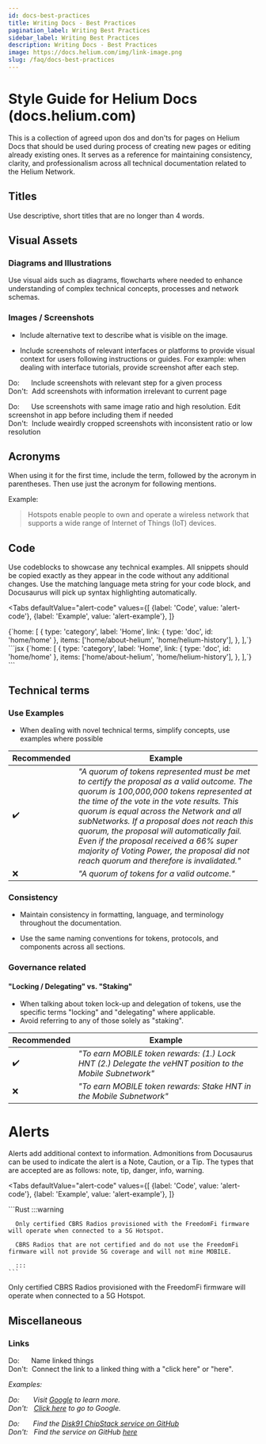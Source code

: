 ```yaml
---
id: docs-best-practices
title: Writing Docs - Best Practices
pagination_label: Writing Best Practices
sidebar_label: Writing Best Practices
description: Writing Docs - Best Practices
image: https://docs.helium.com/img/link-image.png
slug: /faq/docs-best-practices
---
```



# Style Guide for Helium Docs (docs.helium.com)

This is a collection of agreed upon dos and don'ts for pages on Helium Docs that should be used
during process of creating new pages or editing already existing ones. It serves as a reference for
maintaining consistency, clarity, and professionalism across all technical documentation related to
the Helium Network.

## Titles

Use descriptive, short titles that are no longer than 4 words. 

## Visual Assets

### Diagrams and Illustrations

Use visual aids such as diagrams, flowcharts where needed to enhance understanding of complex
technical concepts, processes and network schemas.

### Images / Screenshots

- Include alternative text to describe what is visible on the image.

- Include screenshots of relevant interfaces or platforms to provide visual context for users
following instructions or guides. For example: when dealing with interface tutorials, provide
screenshot after each step.

Do: &nbsp;&nbsp;&nbsp;&nbsp;&nbsp;Include screenshots with relevant step for a given process  
Don't: &nbsp;Add screenshots with information irrelevant to current page

Do: &nbsp;&nbsp;&nbsp;&nbsp;&nbsp;Use screenshots with same image ratio and high resolution.
Edit screenshot in app before including them if needed  
Don't: &nbsp;Include weairdly cropped screenshots with inconsistent ratio or low resolution

## Acronyms

When using it for the first time, include the term, followed by the acronym in parentheses. Then
use just the acronym for following mentions.

Example:

> Hotspots enable people to own and operate a wireless network that supports a wide range of Internet
of Things (IoT) devices.

## Code

Use codeblocks to showcase any technical examples. All snippets should be copied exactly as they
appear in the code without any additional changes. Use the matching language meta string for your
code block, and Docusaurus will pick up syntax highlighting automatically.

<Tabs
  defaultValue="alert-code"
  values={[
    {label: 'Code', value: 'alert-code'},
    {label: 'Example', value: 'alert-example'},
  ]}
>
  <TabItem value="alert-code" label="Code">
    <CodeBlock
        language="jsx"
        title="/sidebarDocs.js"
        >
          {`home: [
    {
      type: 'category',
      label: 'Home',
      link: { type: 'doc', id: 'home/home' },
      items: ['home/about-helium', 'home/helium-history'],
    },
  ],`}
</CodeBlock>
  </TabItem>
  <TabItem value="alert-example" label="Example">
  <div>
    ```jsx
    <CodeBlock
        language="jsx"
        title="/sidebarDocs.js"
        >
          {`home: [
            {
              type: 'category',
              label: 'Home',
              link: { type: 'doc', id: 'home/home' },
              items: ['home/about-helium', 'home/helium-history'],
            },
          ],`}
        </CodeBlock>
        ```
      </div>
  </TabItem>
</Tabs>

## Technical terms

### Use Examples

- When dealing with novel technical terms, simplify concepts, use examples where possible

| Recommended | Example                                                                                                   |
| ----------- | --------------------------------------------------------------------------------------------------------- |
| ✔️          | _"A quorum of tokens represented must be met to certify the proposal as a valid outcome. The quorum is 100,000,000 tokens represented at the time of the vote in the vote results. This quorum is equal across the Network and all subNetworks. If a proposal does not reach this quorum, the proposal will automatically fail. Even if the proposal received a 66% super majority of Voting Power, the proposal did not reach quorum and therefore is invalidated."_ |
| ❌          | _"A quorum of tokens for a valid outcome."_                                      |

### Consistency

- Maintain consistency in formatting, language, and terminology throughout the documentation.

- Use the same naming conventions for tokens, protocols, and components across all sections.

### Governance related

#### "Locking / Delegating" vs. "Staking"

- When talking about token lock-up and delegation of tokens, use the specific terms "locking" and
  "delegating" where applicable.
- Avoid referring to any of those solely as "staking".

| Recommended | Example                                                                                                   |
| ----------- | --------------------------------------------------------------------------------------------------------- |
| ✔️          | _"To earn MOBILE token rewards: (1.) Lock HNT (2.) Delegate the veHNT position to the Mobile Subnetwork"_ |
| ❌          | _"To earn MOBILE token rewards: Stake HNT in the Mobile Subnetwork"_                                      |

# Alerts

Alerts add additional context to information. Admonitions from Docusaurus can be used to indicate
the alert is a Note, Caution, or a Tip. The types that are accepted are as follows: note, tip,
danger, info, warning.

<Tabs
  defaultValue="alert-code"
  values={[
    {label: 'Code', value: 'alert-code'},
    {label: 'Example', value: 'alert-example'},
  ]}
>
  <TabItem value="alert-code" label="Code">
    ```Rust
      :::warning

      Only certified CBRS Radios provisioned with the FreedomFi firmware will operate when connected to a 5G Hotspot.

      CBRS Radios that are not certified and do not use the FreedomFi firmware will not provide 5G coverage and will not mine MOBILE.

      :::
    ```
  </TabItem>
  <TabItem value="alert-example" label="Example">
  <div>
    <Admonition type="warning">
        <p>
          Only certified CBRS Radios provisioned with the FreedomFi firmware will operate when connected to a 5G Hotspot.
        </p>
      </Admonition>
      </div>
  </TabItem>
</Tabs>

## Miscellaneous

### Links

Do: &nbsp;&nbsp;&nbsp;&nbsp;&nbsp;Name linked things  
Don't: &nbsp;Connect the link to a linked thing with a "click here" or "here".  

_Examples:_  

_Do: &nbsp;&nbsp;&nbsp;&nbsp;&nbsp; Visit [Google](https://www.google.com) to learn more._  
_Don't: &nbsp; [Click here](https://www.google.com) to go to Google._

_Do: &nbsp;&nbsp;&nbsp;&nbsp;&nbsp; Find the
[Disk91 ChipStack service on GitHub](https://github.com/disk91/helium-chirpstack-community)_  
_Don't: &nbsp; Find the service on GitHub
[here](https://github.com/disk91/helium-chirpstack-community)_

